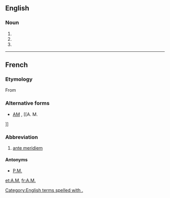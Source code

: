 {{also|Appendix:Variations of "am"}}
==English==

===Noun===
{{en-noun}}

# {{initialism of|anno mundi|lang=en|nodot=1}}
# {{alternative form of|a.m.|lang=en|nodot=1}}
# {{initialism of|Master of Arts|lang=en|nodot=1}}

[[Category:English terms spelled with .]]

----

==French==

===Etymology===
From {{etyl|la|fr}} {{m|la|ante meridiem}}
===Alternative forms===
* [[AM]] , [[A. M.
]]

===Abbreviation===
{{head|fr|abbreviation}}
# [[ante meridiem]]
====Antonyms====
* {{sense|ante meridiem}} [[P.M.]]

[[et:A.M.]]
[[fr:A.M.]]